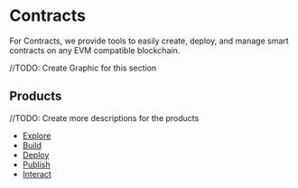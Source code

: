 # Contracts

For Contracts, we provide tools to easily create, deploy, and manage smart contracts on any EVM compatible blockchain. 

//TODO: Create Graphic for this section

## Products

//TODO: Create more descriptions for the products

- [Explore](/explore)
- [Build](/build)
- [Deploy](/deploy)
- [Publish](/publish)
- [Interact](/interact)
